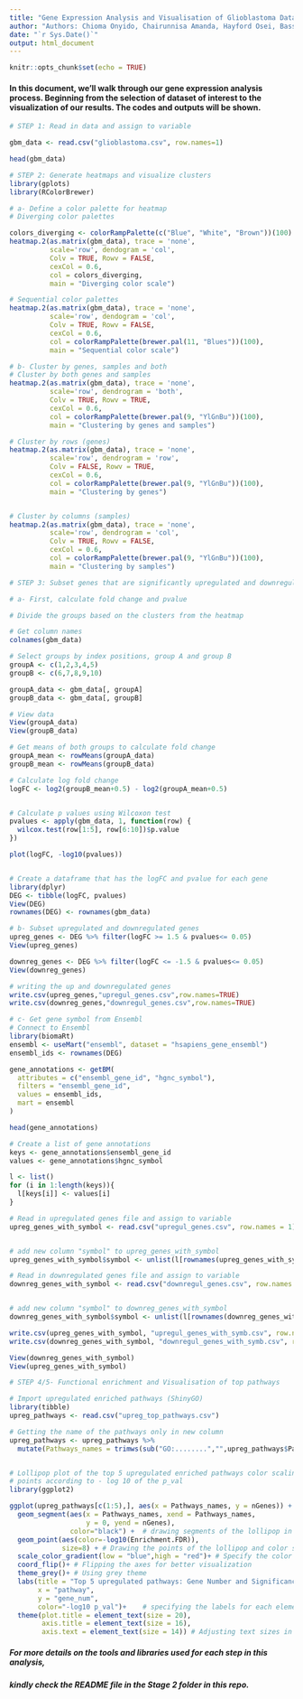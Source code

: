 ---
title: "Gene Expression Analysis and Visualisation of Glioblastoma Data"
author: "Authors: Chioma Onyido, Chairunnisa Amanda, Hayford Osei, Bassam Elhamsa, Chukwuemeka Nwachuya, Emmanuel Afolayemi, Ibrahim Fangary"
date: "`r Sys.Date()`"
output: html_document
---
  
```{r setup, include=TRUE}
knitr::opts_chunk$set(echo = TRUE)
```

#### In this document, we'll walk through our gene expression analysis process. Beginning from the selection of dataset of interest to the visualization of our results. The codes and outputs will be shown.

```{r heatmap visualisation, echo=TRUE, results='asis', message=FALSE, warning=FALSE}

# STEP 1: Read in data and assign to variable

gbm_data <- read.csv("glioblastoma.csv", row.names=1)

head(gbm_data)

# STEP 2: Generate heatmaps and visualize clusters
library(gplots)
library(RColorBrewer)

# a- Define a color palette for heatmap
# Diverging color palettes

colors_diverging <- colorRampPalette(c("Blue", "White", "Brown"))(100)
heatmap.2(as.matrix(gbm_data), trace = 'none',
          scale='row', dendogram = 'col',
          Colv = TRUE, Rowv = FALSE,
          cexCol = 0.6,
          col = colors_diverging,
          main = "Diverging color scale")

# Sequential color palettes
heatmap.2(as.matrix(gbm_data), trace = 'none',
          scale='row', dendogram = 'col',
          Colv = TRUE, Rowv = FALSE,
          cexCol = 0.6,
          col = colorRampPalette(brewer.pal(11, "Blues"))(100),
          main = "Sequential color scale")

# b- Cluster by genes, samples and both
# Cluster by both genes and samples
heatmap.2(as.matrix(gbm_data), trace = 'none',
          scale='row', dendrogram = 'both',
          Colv = TRUE, Rowv = TRUE,
          cexCol = 0.6,
          col = colorRampPalette(brewer.pal(9, "YlGnBu"))(100),
          main = "Clustering by genes and samples")

# Cluster by rows (genes)
heatmap.2(as.matrix(gbm_data), trace = 'none',
          scale='row', dendrogram = 'row',
          Colv = FALSE, Rowv = TRUE,
          cexCol = 0.6,
          col = colorRampPalette(brewer.pal(9, "YlGnBu"))(100),
          main = "Clustering by genes")


# Cluster by columns (samples)
heatmap.2(as.matrix(gbm_data), trace = 'none',
          scale='row', dendrogram = 'col',
          Colv = TRUE, Rowv = FALSE,
          cexCol = 0.6,
          col = colorRampPalette(brewer.pal(9, "YlGnBu"))(100),
          main = "Clustering by samples")
```

```{r diff exp genes, echo=TRUE, results='asis', message=FALSE, warning=FALSE}
# STEP 3: Subset genes that are significantly upregulated and downregulated

# a- First, calculate fold change and pvalue

# Divide the groups based on the clusters from the heatmap

# Get column names
colnames(gbm_data)

# Select groups by index positions, group A and group B
groupA <- c(1,2,3,4,5)
groupB <- c(6,7,8,9,10)

groupA_data <- gbm_data[, groupA]
groupB_data <- gbm_data[, groupB]

# View data
View(groupA_data)
View(groupB_data)

# Get means of both groups to calculate fold change
groupA_mean <- rowMeans(groupA_data)
groupB_mean <- rowMeans(groupB_data)

# Calculate log fold change
logFC <- log2(groupB_mean+0.5) - log2(groupA_mean+0.5)


# Calculate p values using Wilcoxon test
pvalues <- apply(gbm_data, 1, function(row) {
  wilcox.test(row[1:5], row[6:10])$p.value
})

plot(logFC, -log10(pvalues))


# Create a dataframe that has the logFC and pvalue for each gene
library(dplyr)
DEG <- tibble(logFC, pvalues)
View(DEG)
rownames(DEG) <- rownames(gbm_data)

# b- Subset upregulated and downregulated genes
upreg_genes <- DEG %>% filter(logFC >= 1.5 & pvalues<= 0.05)
View(upreg_genes)

downreg_genes <- DEG %>% filter(logFC <= -1.5 & pvalues<= 0.05)
View(downreg_genes)                              

# writing the up and downregulated genes 
write.csv(upreg_genes,"upregul_genes.csv",row.names=TRUE)  
write.csv(downreg_genes,"downregul_genes.csv",row.names=TRUE)

# c- Get gene symbol from Ensembl
# Connect to Ensembl
library(biomaRt)
ensembl <- useMart("ensembl", dataset = "hsapiens_gene_ensembl")
ensembl_ids <- rownames(DEG)

gene_annotations <- getBM(
  attributes = c("ensembl_gene_id", "hgnc_symbol"),
  filters = "ensembl_gene_id",                     
  values = ensembl_ids,                           
  mart = ensembl                                    
)

head(gene_annotations)

# Create a list of gene annotations
keys <- gene_annotations$ensembl_gene_id
values <- gene_annotations$hgnc_symbol

l <- list()
for (i in 1:length(keys)){
  l[keys[i]] <- values[i]
}

# Read in upregulated genes file and assign to variable
upreg_genes_with_symbol <- read.csv("upregul_genes.csv", row.names = 1)


# add new column "symbol" to upreg_genes_with_symbol
upreg_genes_with_symbol$symbol <- unlist(l[rownames(upreg_genes_with_symbol)], use.names = FALSE)

# Read in downregulated genes file and assign to variable
downreg_genes_with_symbol <- read.csv("downregul_genes.csv", row.names = 1)


# add new column "symbol" to downreg_genes_with_symbol
downreg_genes_with_symbol$symbol <- unlist(l[rownames(downreg_genes_with_symbol)], use.names = FALSE)

write.csv(upreg_genes_with_symbol, "upregul_genes_with_symb.csv", row.names=FALSE)
write.csv(downreg_genes_with_symbol, "downregul_genes_with_symb.csv", row.names=FALSE)

View(downreg_genes_with_symbol)
View(upreg_genes_with_symbol)
```


```{r lollipop plot, echo=TRUE, results='asis', message=FALSE, warning=FALSE}
# STEP 4/5- Functional enrichment and Visualisation of top pathways

# Import upregulated enriched pathways (ShinyGO)
library(tibble)
upreg_pathways <- read.csv("upreg_top_pathways.csv")

# Getting the name of the pathways only in new column
upreg_pathways <- upreg_pathways %>%
  mutate(Pathways_names = trimws(sub("GO:........","",upreg_pathways$Pathway)))


# Lollipop plot of the top 5 upregulated enriched pathways color scaling the
# points according to - log 10 of the p_val
library(ggplot2)

ggplot(upreg_pathways[c(1:5),], aes(x = Pathways_names, y = nGenes)) + # defining the data and x,y axes
  geom_segment(aes(x = Pathways_names, xend = Pathways_names,
                   y = 0, yend = nGenes),
               color="black") +  # drawing segments of the lollipop in black color
  geom_point(aes(color=-log10(Enrichment.FDR)),
             size=8) + # Drawing the points of the lollipop and color scale it by - log 10 of the p_val
  scale_color_gradient(low = "blue",high = "red")+ # Specify the color scaling from blue to red
  coord_flip()+ # Flipping the axes for better visualization 
  theme_grey()+ # Using grey theme 
  labs(title = "Top 5 upregulated pathways: Gene Number and Significance Levels",
       x = "pathway",
       y = "gene_num",
       color="-log10 p_val")+    # specifying the labels for each element in the plot
  theme(plot.title = element_text(size = 20),
        axis.title = element_text(size = 16),
        axis.text = element_text(size = 14)) # Adjusting text sizes in the plot
```

##### For more details on the tools and libraries used for each step in this analysis,
##### kindly check the README file in the Stage 2 folder in this repo.